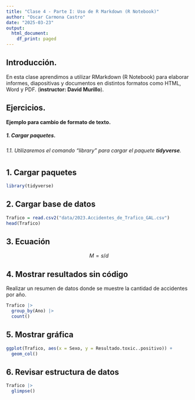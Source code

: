 ---
title: "Clase 4 - Parte I: Uso de R Markdown (R Notebook)"
author: "Oscar Carmona Castro"
date: "2025-03-23"
output:
  html_document:
    df_print: paged
---

## Introducción. 

En esta clase aprendimos a utilizar RMarkdown (R Notebook) para elaborar informes, diapositivas y documentos en distintos formatos como HTML, Word y PDF. (**instructor: David Murillo**).

## Ejercicios.

**Ejemplo para cambio de formato de texto.**

##### 1. Cargar paquetes.
###### 1.1. Utilizaremos el comando "library" para cargar el *paquete* **tidyverse**. 

# { .tabset}
## 1. Cargar paquetes
```{r, message=FALSE, warning=FALSE}
library(tidyverse)
```

## 2. Cargar base de datos
```{r}
Trafico = read.csv2("data/2023.Accidentes_de_Trafico_GAL.csv")
head(Trafico)
```

## 3. Ecuación
$$M = s/d$$

## 4. Mostrar resultados sin código
Realizar un resumen de datos donde se muestre la cantidad de accidentes por año.
```{r Resultado, echo=FALSE}
Trafico |>
  group_by(Ano) |>
  count()
```

## 5. Mostrar gráfica
```{r, fig.align='center', fig.keep='all'}
ggplot(Trafico, aes(x = Sexo, y = Resultado.toxic..positivo)) + 
  geom_col()
```


## 6. Revisar estructura de datos
```{r}
Trafico |>
  glimpse()
```

